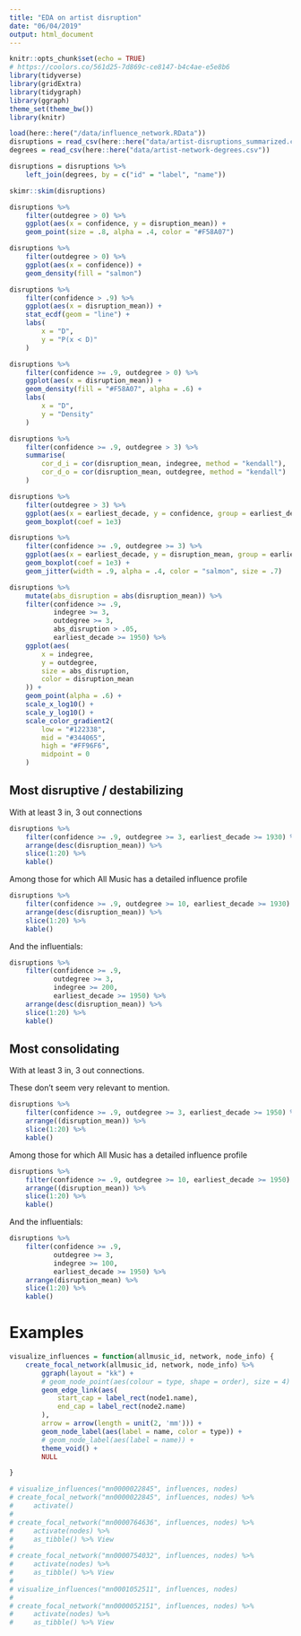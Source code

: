 ```yaml
---
title: "EDA on artist disruption"
date: "06/04/2019"
output: html_document
---
```


```r
knitr::opts_chunk$set(echo = TRUE)
# https://coolors.co/561d25-7d869c-ce8147-b4c4ae-e5e8b6
library(tidyverse)
library(gridExtra)
library(tidygraph)
library(ggraph)
theme_set(theme_bw())
library(knitr)
```


```r
load(here::here("/data/influence_network.RData"))
disruptions = read_csv(here::here("data/artist-disruptions_summarized.csv"))
degrees = read_csv(here::here("data/artist-network-degrees.csv"))

disruptions = disruptions %>%
    left_join(degrees, by = c("id" = "label", "name"))
```


```r
skimr::skim(disruptions)
```

```r
disruptions %>%
    filter(outdegree > 0) %>%
    ggplot(aes(x = confidence, y = disruption_mean)) +
    geom_point(size = .8, alpha = .4, color = "#F58A07")

disruptions %>%
    filter(outdegree > 0) %>%
    ggplot(aes(x = confidence)) +
    geom_density(fill = "salmon")
```

```r
disruptions %>%
    filter(confidence > .9) %>%
    ggplot(aes(x = disruption_mean)) +
    stat_ecdf(geom = "line") +
    labs(
        x = "D",
        y = "P(x < D)"
    )

disruptions %>%
    filter(confidence >= .9, outdegree > 0) %>%
    ggplot(aes(x = disruption_mean)) +
    geom_density(fill = "#F58A07", alpha = .6) +
    labs(
        x = "D",
        y = "Density"
    )
```

```r
disruptions %>%
    filter(confidence >= .9, outdegree > 3) %>%
    summarise(
        cor_d_i = cor(disruption_mean, indegree, method = "kendall"),
        cor_d_o = cor(disruption_mean, outdegree, method = "kendall")
    )
```

```r
disruptions %>%
    filter(outdegree > 3) %>%
    ggplot(aes(x = earliest_decade, y = confidence, group = earliest_decade)) +
    geom_boxplot(coef = 1e3)
```


```r
disruptions %>%
    filter(confidence >= .9, outdegree >= 3) %>%
    ggplot(aes(x = earliest_decade, y = disruption_mean, group = earliest_decade)) +
    geom_boxplot(coef = 1e3) +
    geom_jitter(width = .9, alpha = .4, color = "salmon", size = .7)
```


```r
disruptions %>%
    mutate(abs_disruption = abs(disruption_mean)) %>%
    filter(confidence >= .9,
           indegree >= 3,
           outdegree >= 3,
           abs_disruption > .05,
           earliest_decade >= 1950) %>%
    ggplot(aes(
        x = indegree,
        y = outdegree,
        size = abs_disruption,
        color = disruption_mean
    )) +
    geom_point(alpha = .6) +
    scale_x_log10() +
    scale_y_log10() +
    scale_color_gradient2(
        low = "#122338",
        mid = "#344065",
        high = "#FF96F6",
        midpoint = 0
    )

```

## Most disruptive / destabilizing

With at least 3 in, 3 out connections

```r
disruptions %>%
    filter(confidence >= .9, outdegree >= 3, earliest_decade >= 1930) %>%
    arrange(desc(disruption_mean)) %>%
    slice(1:20) %>%
    kable()
```

Among those for which All Music has a detailed influence profile

```r
disruptions %>%
    filter(confidence >= .9, outdegree >= 10, earliest_decade >= 1930) %>%
    arrange(desc(disruption_mean)) %>%
    slice(1:20) %>%
    kable()
```

And the influentials:

```r
disruptions %>%
    filter(confidence >= .9,
           outdegree >= 3,
           indegree >= 200,
           earliest_decade >= 1950) %>%
    arrange(desc(disruption_mean)) %>%
    slice(1:20) %>%
    kable()
```


## Most consolidating

With at least 3 in, 3 out connections.

These don't seem very relevant to mention.

```r
disruptions %>%
    filter(confidence >= .9, outdegree >= 3, earliest_decade >= 1950) %>%
    arrange((disruption_mean)) %>%
    slice(1:20) %>%
    kable()
```

Among those for which All Music has a detailed influence profile

```r
disruptions %>%
    filter(confidence >= .9, outdegree >= 10, earliest_decade >= 1950) %>%
    arrange((disruption_mean)) %>%
    slice(1:20) %>%
    kable()
```

And the influentials:

```r
disruptions %>%
    filter(confidence >= .9,
           outdegree >= 3,
           indegree >= 100,
           earliest_decade >= 1950) %>%
    arrange(disruption_mean) %>%
    slice(1:20) %>%
    kable()
```


# Examples

```r
visualize_influences = function(allmusic_id, network, node_info) {
    create_focal_network(allmusic_id, network, node_info) %>%
        ggraph(layout = "kk") +
        # geom_node_point(aes(colour = type, shape = order), size = 4) +
        geom_edge_link(aes(
            start_cap = label_rect(node1.name),
            end_cap = label_rect(node2.name)
        ),
        arrow = arrow(length = unit(2, 'mm'))) +
        geom_node_label(aes(label = name, color = type)) +
        # geom_node_label(aes(label = name)) +
        theme_void() +
        NULL

}

# visualize_influences("mn0000022845", influences, nodes)
# create_focal_network("mn0000022845", influences, nodes) %>%
#     activate()
#
# create_focal_network("mn0000764636", influences, nodes) %>%
#     activate(nodes) %>%
#     as_tibble() %>% View
#
# create_focal_network("mn0000754032", influences, nodes) %>%
#     activate(nodes) %>%
#     as_tibble() %>% View
#
# visualize_influences("mn0001052511", influences, nodes)
#
# create_focal_network("mn0000052151", influences, nodes) %>%
#     activate(nodes) %>%
#     as_tibble() %>% View
```
